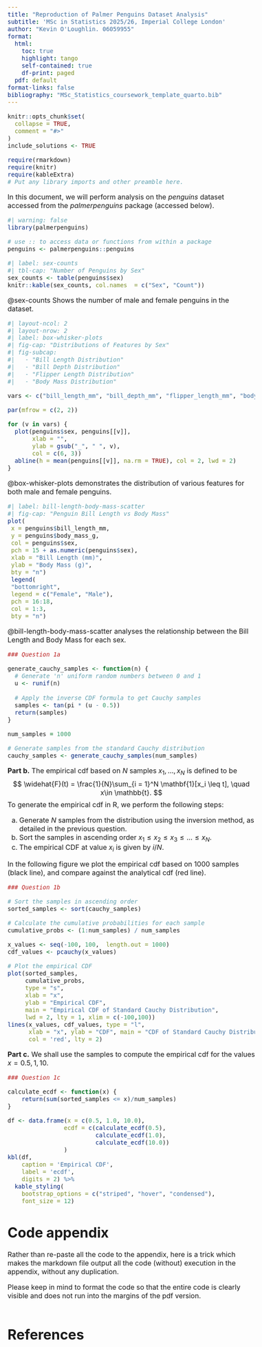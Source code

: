 ```yaml
---
title: "Reproduction of Palmer Penguins Dataset Analysis"
subtitle: 'MSc in Statistics 2025/26, Imperial College London'
author: "Kevin O'Loughlin. 06059955"
format:
  html:
    toc: true
    highlight: tango
    self-contained: true
    df-print: paged
  pdf: default
format-links: false
bibliography: "MSc_Statistics_coursework_template_quarto.bib" 
---
```


<style type="text/css">
h1{
  font-size: 24pt;
}
h2{
  font-size: 18pt;
}
body{
  font-size: 12pt;
}
</style>

```r
knitr::opts_chunk$set(
  collapse = TRUE,
  comment = "#>"
)
include_solutions <- TRUE
```
```r
require(rmarkdown)
require(knitr)
require(kableExtra)
# Put any library imports and other preamble here.
```


In this document, we will perform analysis on the _penguins_ dataset accessed from the _palmerpenguins_ package (accessed below).


```r
#| warning: false
library(palmerpenguins)

# use :: to access data or functions from within a package 
penguins <- palmerpenguins::penguins
```

```r
#| label: sex-counts
#| tbl-cap: "Number of Penguins by Sex"
sex_counts <- table(penguins$sex)
knitr::kable(sex_counts, col.names  = c("Sex", "Count"))
```

@sex-counts Shows the number of male and female penguins in the dataset.


```r
#| layout-ncol: 2
#| layout-nrow: 2
#| label: box-whisker-plots
#| fig-cap: "Distributions of Features by Sex"
#| fig-subcap: 
#|   - "Bill Length Distribution"
#|   - "Bill Depth Distribution"
#|   - "Flipper Length Distribution"
#|   - "Body Mass Distribution"

vars <- c("bill_length_mm", "bill_depth_mm", "flipper_length_mm", "body_mass_g")

par(mfrow = c(2, 2))

for (v in vars) {
  plot(penguins$sex, penguins[[v]],
       xlab = "",
       ylab = gsub("_", " ", v),
       col = c(6, 3))
  abline(h = mean(penguins[[v]], na.rm = TRUE), col = 2, lwd = 2)
}
```

@box-whisker-plots demonstrates the distribution of various features for both male and female penguins.

```r
#| label: bill-length-body-mass-scatter
#| fig-cap: "Penguin Bill Length vs Body Mass"
plot(
 x = penguins$bill_length_mm,
 y = penguins$body_mass_g,
 col = penguins$sex,
 pch = 15 + as.numeric(penguins$sex),
 xlab = "Bill Length (mm)",
 ylab = "Body Mass (g)",
 bty = "n")
 legend(
 "bottomright",
 legend = c("Female", "Male"),
 pch = 16:18,
 col = 1:3,
 bty = "n")
```

@bill-length-body-mass-scatter analyses the relationship between the Bill Length and Body Mass for each sex.



```r

### Question 1a

generate_cauchy_samples <- function(n) {
  # Generate 'n' uniform random numbers between 0 and 1
  u <- runif(n)
  
  # Apply the inverse CDF formula to get Cauchy samples
  samples <- tan(pi * (u - 0.5))  
  return(samples)
}

num_samples = 1000

# Generate samples from the standard Cauchy distribution
cauchy_samples <- generate_cauchy_samples(num_samples)

```


**Part b.**   The empirical cdf based on $N$ samples $x_1, \ldots, x_N$ is defined to be
              $$
                \widehat{F}(t) = \frac{1}{N}\sum_{i = 1}^N \mathbf{1}[x_i \leq t], \quad x\in \mathbb{t}.
              $$
To generate the empirical cdf in R, we perform the following steps:
            
a. Generate $N$ samples from the distribution using the inversion method, as detailed in the previous question.  
b. Sort the samples in ascending order $x_1 \leq x_2 \leq x_3 \leq \ldots \leq x_N$.
c. The empirical CDF at value $x_i$ is given by $i/N$.  


In the following figure we plot the empirical cdf based on 1000 samples (black line), and compare against the analytical cdf (red line).  

```r

### Question 1b

# Sort the samples in ascending order
sorted_samples <- sort(cauchy_samples)

# Calculate the cumulative probabilities for each sample
cumulative_probs <- (1:num_samples) / num_samples

x_values <- seq(-100, 100,  length.out = 1000)
cdf_values <- pcauchy(x_values)

# Plot the empirical CDF
plot(sorted_samples, 
     cumulative_probs, 
     type = "s", 
     xlab = "x", 
     ylab = "Empirical CDF", 
     main = "Empirical CDF of Standard Cauchy Distribution", 
     lwd = 2, lty = 1, xlim = c(-100,100))
lines(x_values, cdf_values, type = "l", 
      xlab = "x", ylab = "CDF", main = "CDF of Standard Cauchy Distribution", 
      col = 'red', lty = 2)
```

**Part c.**  We shall use the samples to compute the empirical cdf for the values $x = 0.5, 1, 10$.  

```r

### Question 1c

calculate_ecdf <- function(x) {
    return(sum(sorted_samples <= x)/num_samples)
}

df <- data.frame(x = c(0.5, 1.0, 10.0), 
                ecdf = c(calculate_ecdf(0.5), 
                         calculate_ecdf(1.0), 
                         calculate_ecdf(10.0))
                )
kbl(df,
    caption = 'Empirical CDF', 
    label = 'ecdf',
    digits = 2) %>%
  kable_styling(
    bootstrap_options = c("striped", "hover", "condensed"),
    font_size = 12)
```


# Code appendix

Rather than re-paste all the code to the appendix, here is a trick which makes the markdown file output all the code (without) execution in the appendix, without any duplication.

Please keep in mind to format the code so that the entire code is clearly visible and does not run into the margins of the pdf version.  

```r
```

# References
